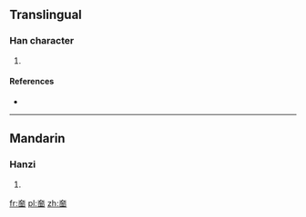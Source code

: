 ==Translingual==

===Han character===
{{Han char|rn=37|rad=大|as=09|sn=12|four=|canj=大一田中 (KMWL)}}

# {{defn|Han|sort=大09}}

====References====
* {{Han ref|kx=0253.150|dkj=05970|dj=0515.060|hdz=10544.070|uh=5964|ud=22884}}

----

==Mandarin==

===Hanzi===
{{cmn-hanzi|pin=[[hǎ]] ([[ha]])|wg=ha<sup>3</sup>}}

# {{defn|lang=cmn|sort=大09}}

[[fr:奤]]
[[pl:奤]]
[[zh:奤]]